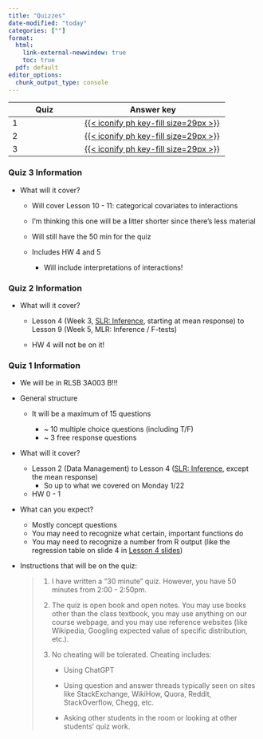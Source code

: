 ```yaml
---
title: "Quizzes"
date-modified: "today"
categories: [""]
format: 
  html:
    link-external-newwindow: true
    toc: true
  pdf: default
editor_options: 
  chunk_output_type: console
---
```


| Quiz | Answer key                                                                                                 |
|------------------------|-----------------------------------------------|
| 1    | [[{{< iconify ph key-fill size=29px >}}](/quizzes/Quiz_02_BSTA_512_W2024_key.pdf)]{style="color:#f8f5f0;"} |
| 2    | [[{{< iconify ph key-fill size=29px >}}](/quizzes/Quiz_02_BSTA_512_W2024_key.pdf)]{style="color:#f8f5f0;"} |
| 3    | [[{{< iconify ph key-fill size=29px >}}](/quizzes/Quiz_03_key_BSTA_512_W2024.pdf)]{style="color:#f8f5f0;"} |

### Quiz 3 Information

-   What will it cover?

    -   Will cover Lesson 10 - 11: categorical covariates to interactions

    -   I'm thinking this one will be a litter shorter since there's less material

    -   Will still have the 50 min for the quiz

    -   Includes HW 4 and 5

        -   Will include interpretations of interactions!

### Quiz 2 Information

-   What will it cover?

    -   Lesson 4 (Week 3, [SLR: Inference](/slides/04_SLR_Inf_Pred.qmd), starting at mean response) to Lesson 9 (Week 5, MLR: Inference / F-tests)

    -   HW 4 will not be on it!

### Quiz 1 Information

-   We will be in RLSB 3A003 B!!!

-   General structure

    -   It will be a maximum of 15 questions

        -   \~ 10 multiple choice questions (including T/F)
        -   \~ 3 free response questions

-   What will it cover?

    -   Lesson 2 (Data Management) to Lesson 4 ([SLR: Inference](/slides/04_SLR_Inf_Pred.qmd), except the mean response)
        -   So up to what we covered on Monday 1/22
    -   HW 0 - 1

-   What can you expect?

    -   Mostly concept questions
    -   You may need to recognize what certain, important functions do
    -   You may need to recognize a number from R output (like the regression table on slide 4 in [Lesson 4 slides](/slides/04_SLR_Inf_Pred.qmd))

-   Instructions that will be on the quiz:

    > 1.  I have written a "30 minute" quiz. However, you have 50 minutes from 2:00 - 2:50pm.
    >
    > 2.  The quiz is open book and open notes. You may use books other than the class textbook, you may use anything on our course webpage, and you may use reference websites (like Wikipedia, Googling expected value of specific distribution, etc.).
    >
    > 3.  No cheating will be tolerated. Cheating includes:
    >
    >     -   Using ChatGPT
    >
    >     -   Using question and answer threads typically seen on sites like StackExchange, WikiHow, Quora, Reddit, StackOverflow, Chegg, etc.
    >
    >     -   Asking other students in the room or looking at other students' quiz work.
